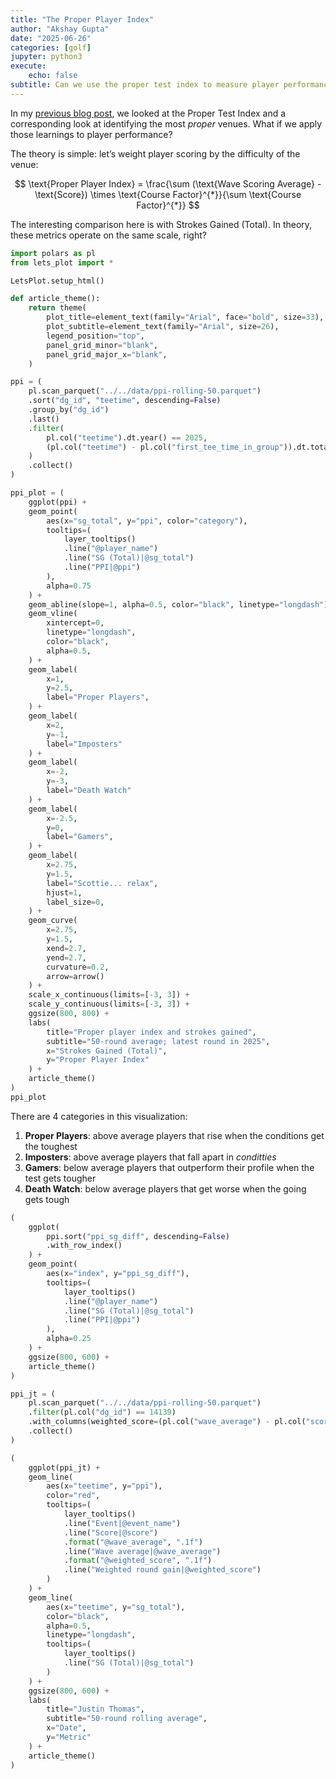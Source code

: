 ```yaml
---
title: "The Proper Player Index"
author: "Akshay Gupta"
date: "2025-06-26"
categories: [golf]
jupyter: python3
execute:
    echo: false
subtitle: Can we use the proper test index to measure player performance?
---
```


In my [previous blog post](../proper-test-index/), we looked at the Proper Test Index and a corresponding
look at identifying the most _proper_ venues. What if we apply those learnings to player performance?

The theory is simple: let's weight player scoring by the difficulty of the venue:

$$
\text{Proper Player Index} = \frac{\sum (\text{Wave Scoring Average} - \text{Score}) \times \text{Course Factor}^{*}}{\sum \text{Course Factor}^{*}}
$$

The interesting comparison here is with Strokes Gained (Total). In theory, these metrics operate on the same scale, right?

```python
import polars as pl
from lets_plot import *

LetsPlot.setup_html()

def article_theme():
    return theme(
        plot_title=element_text(family="Arial", face="bold", size=33),
        plot_subtitle=element_text(family="Arial", size=26),
        legend_position="top",
        panel_grid_minor="blank",
        panel_grid_major_x="blank",
    )

ppi = (
    pl.scan_parquet("../../data/ppi-rolling-50.parquet")
    .sort("dg_id", "teetime", descending=False)
    .group_by("dg_id")
    .last()
    .filter(
        pl.col("teetime").dt.year() == 2025,
        (pl.col("teetime") - pl.col("first_tee_time_in_group")).dt.total_days() <= 730
    )
    .collect()
)

ppi_plot = (
    ggplot(ppi) +
    geom_point(
        aes(x="sg_total", y="ppi", color="category"),
        tooltips=(
            layer_tooltips()
            .line("@player_name")
            .line("SG (Total)|@sg_total")
            .line("PPI|@ppi")
        ),
        alpha=0.75
    ) +
    geom_abline(slope=1, alpha=0.5, color="black", linetype="longdash") +
    geom_vline(
        xintercept=0,
        linetype="longdash",
        color="black",
        alpha=0.5,
    ) +
    geom_label(
        x=1,
        y=2.5,
        label="Proper Players",
    ) +
    geom_label(
        x=2,
        y=-1,
        label="Imposters"
    ) +
    geom_label(
        x=-2,
        y=-3,
        label="Death Watch"
    ) +
    geom_label(
        x=-2.5,
        y=0,
        label="Gamers",
    ) +
    geom_label(
        x=2.75,
        y=1.5,
        label="Scottie... relax",
        hjust=1,
        label_size=0,
    ) +
    geom_curve(
        x=2.75,
        y=1.5,
        xend=2.7,
        yend=2.7,
        curvature=0.2,
        arrow=arrow()
    ) +
    scale_x_continuous(limits=[-3, 3]) +
    scale_y_continuous(limits=[-3, 3]) +
    ggsize(800, 800) +
    labs(
        title="Proper player index and strokes gained",
        subtitle="50-round average; latest round in 2025",
        x="Strokes Gained (Total)",
        y="Proper Player Index"
    ) +
    article_theme()
)
ppi_plot
```

There are 4 categories in this visualization:

#. **Proper Players**: above average players that rise when the conditions get the toughest
#. **Imposters**: above average players that fall apart in _conditties_
#. **Gamers**: below average players that outperform their profile when the test gets tougher
#. **Death Watch**: below average players that get worse when the going gets tough

```python
(
    ggplot(
        ppi.sort("ppi_sg_diff", descending=False)
        .with_row_index()
    ) +
    geom_point(
        aes(x="index", y="ppi_sg_diff"),
        tooltips=(
            layer_tooltips()
            .line("@player_name")
            .line("SG (Total)|@sg_total")
            .line("PPI|@ppi")
        ),
        alpha=0.25
    ) +
    ggsize(800, 600) +
    article_theme()
)
```

```python
ppi_jt = (
    pl.scan_parquet("../../data/ppi-rolling-50.parquet")
    .filter(pl.col("dg_id") == 14139)
    .with_columns(weighted_score=(pl.col("wave_average") - pl.col("score")) * pl.col("course_factor_star"))
    .collect()
)

(
    ggplot(ppi_jt) +
    geom_line(
        aes(x="teetime", y="ppi"),
        color="red",
        tooltips=(
            layer_tooltips()
            .line("Event|@event_name")
            .line("Score|@score")
            .format("@wave_average", ".1f")
            .line("Wave average|@wave_average")
            .format("@weighted_score", ".1f")
            .line("Weighted round gain|@weighted_score")
        )
    ) +
    geom_line(
        aes(x="teetime", y="sg_total"),
        color="black",
        alpha=0.5,
        linetype="longdash",
        tooltips=(
            layer_tooltips()
            .line("SG (Total)|@sg_total")
        )
    ) +
    ggsize(800, 600) +
    labs(
        title="Justin Thomas",
        subtitle="50-round rolling average",
        x="Date",
        y="Metric"
    ) +
    article_theme()
)
```
